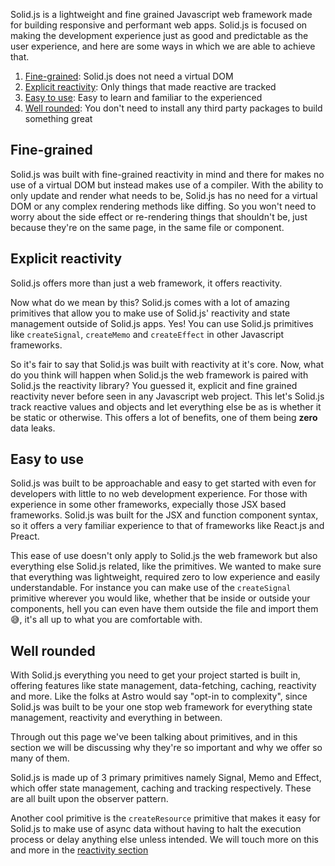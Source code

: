 
<Title>Why Solid?</Title>

Solid.js is a lightweight and fine grained Javascript web framework made for building responsive and performant web apps. Solid.js is focused on making the development experience just as good and predictable as the user experience, and here are some ways in which we are able to achieve that.

1. [Fine-grained](#Fine-grained): Solid.js does not need a virtual DOM 
2. [Explicit reactivity](#Explicit-reactivity): Only things that made reactive are tracked
3. [Easy to use](#Easy-to-use): Easy to learn and familiar to the experienced
4. [Well rounded](#Well-rounded): You don't need to install any third party packages to build something great

## Fine-grained 
Solid.js was built with fine-grained reactivity in mind and there for makes no use of a virtual DOM but instead makes use of a compiler. With the ability to only update and render what needs to be, Solid.js has no need for a virtual DOM or any complex rendering methods like diffing. So you won't need to worry about the side effect or re-rendering things that shouldn't be, just because they're on the same page, in the same file or component. 

## Explicit reactivity
Solid.js offers more than just a web framework, it offers reactivity.

Now what do we mean by this? Solid.js comes with a lot of amazing primitives that allow you to make use of Solid.js' reactivity and state management outside of Solid.js apps. Yes! You can use Solid.js primitives like `createSignal`, `createMemo` and `createEffect` in other Javascript frameworks. 

So it's fair to say that Solid.js was built with reactivity at it's core. Now, what do you think will happen when Solid.js the web framework is paired with Solid.js the reactivity library? You guessed it, explicit and fine grained reactivity never before seen in any Javascript web project. This let's Solid.js track reactive values and objects and let everything else be as is whether it be static or otherwise. This offers a lot of benefits, one of them being **zero** data leaks.

## Easy to use
Solid.js was built to be approachable and easy to get started with even for developers with little to no web development experience. For those with experience in some other frameworks, expecially those JSX based frameworks. Solid.js was built for the JSX and function component syntax, so it offers a very familiar experience to that of frameworks like React.js and Preact.

This ease of use doesn't only apply to Solid.js the web framework but also everything else Solid.js related, like the primitives. We wanted to make sure that everything was lightweight, required zero to low experience and easily understandable. For instance you can make use of the `createSignal` primitive wherever you would like, whether that be inside or outside your components, hell you can even have them outside the file and import them 😅, it's all up to what you are comfortable with.

## Well rounded
With Solid.js everything you need to get your project started is built in, offering features like state management, data-fetching, caching, reactivity and more. Like the folks at Astro would say "opt-in to complexity", since Solid.js was built to be your one stop web framework for everything state management, reactivity and everything in between.

Through out this page we've been talking about primitives, and in this section we will be discussing why they're so important and why we offer so many of them.

Solid.js is made up of 3 primary primitives namely Signal, Memo and Effect, which offer state management, caching and tracking respectively. These are all built upon the observer pattern. 

Another cool primitive is the `createResource` primitive that makes it easy for Solid.js to make use of async data without having to halt the execution process or delay anything else unless intended. We will touch more on this and more in the [reactivity section](TODO)